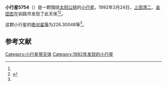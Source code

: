 {{Infobox planet
| bgcolour = #FFFFC0
| name = 5754
| symbol = 
| image = 
| caption = 
| discovery = yes
| discovery_ref = 
| discoverer = [[上田清二|上田清二]]、[[金田宏|金田宏]]
| discovery_site = [[钏路市|钏路市]] 
| discovered = 1992年3月24日
| designations = yes
| mp_name = 
| named_after = 
| alt_names = 1992 FR2/ 1935 SD / 1941 KB / 1952 UJ / 1969 RR / 1982 JK3 / 1982 KV / 1990 WC3
| mp_category = [[主带小行星|主带小行星]]
| orbit_ref = <ref name="a">[http://ssd.jpl.nasa.gov/sbdb.cgi?sstr=5754 5754] {{Wayback|url=http://ssd.jpl.nasa.gov/sbdb.cgi?sstr=5754 |date=20110610011501 }}，小行星數據庫瀏覽器（JPL Small-Body Database Browser）－[[美国国家航空航天局|美国国家航空航天局]]喷气推进实验室</ref>
| epoch = 2456400.5 (2013年4月18日更新)
| aphelion = {{convert|2.5885450|AU|km|3|abbr=on|lk=out}}
| perihelion = {{convert|1.9465692|AU|km|3|abbr=on}}
| semimajor = {{convert|2.2675571|AU|km|3|abbr=on}}
| eccentricity = 0.1415567
| period = 1247.199042 [[日|日]]<br />3.41[[儒略年|儒略年]]
| avg_speed = 
| inclination = 5.54003
| asc_node = 105.44450
| mean_anomaly = 
| arg_peri = 226.30048
| satellites = 
| physical_characteristics = yes
| dimensions = 
| mass = 
| density = 
| surface_grav = 
| escape_velocity = 
| sidereal_day = 
| axial_tilt = 
| pole_ecliptic_lat = 
| pole_ecliptic_lon = 
| albedo = 
| temperatures= 
| temp_name1 = 
| mean_temp_1 = 
| max_temp_1 = 
| temp_name2 = 
| max_temp_2 = 
| spectral_type = 
| abs_magnitude = 226.30048
}}

'''小行星5754'''（{{lang-en|5754}}）是一颗围绕[[太阳|太阳]][[公转|公转]]的[[小行星|小行星]]。1992年3月24日，[[上田清二|上田清二]]、[[金田宏|金田宏]]在钏路市发现了此天体<ref name="a" /><ref>{{cite news|title=小行星列表|url=http://cfa-www.harvard.edu/iau/lists/NumberedMPs.txt|accessdate=2013-07-08|newspaper=哈佛大学|archive-date=2008-05-17|archive-url=https://web.archive.org/web/20080517010638/http://cfa-www.harvard.edu/iau/lists/NumberedMPs.txt|dead-url=no}}</ref>。

这颗小行星的[[绝对星等|绝对星等]]为226.30048等<ref name="a" />。

==参考文献==
{{reflist}}
{{Minor Planet Number|[[小行星5753|小行星5753]]|[[小行星5755|小行星5755]]}}

{{小天体}}

[[Category:小行星带天体|Category:小行星带天体]]
[[Category:1992年发现的小行星|Category:1992年发现的小行星]]

{{asteroid-stub}}